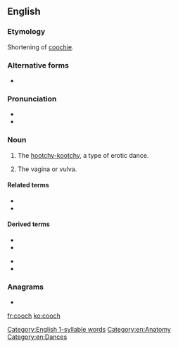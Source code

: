 ==English==

===Etymology===
Shortening of [[coochie]].

===Alternative forms===
* {{l|en|cootch}}

===Pronunciation===
* {{IPA|/kuːtʃ/|lang=en}}
* {{rhymes|uːtʃ|lang=en}}

[[Category:English 1-syllable words]]

===Noun===
{{en-noun|es}}

# {{lb|en|US|obsolete}} The [[hootchy-kootchy]], a type of erotic dance.
# {{lb|en|chiefly US|slang}} The vagina or vulva.

====Related terms====
* {{l|en|coochie}}
* {{l|en|hootchy-kootchy}}

====Derived terms====
{{der-top}}
* {{l|en|cooch dance}}
* {{l|en|cooch dancer}}
{{der-mid}}
* {{l|en|cooch dancing}}
* {{l|en|cooch show}}
{{der-bottom}}

===Anagrams===
* {{l|en|choco}}

[[Category:en:Anatomy]]
[[Category:en:Dances]]

[[fr:cooch]]
[[ko:cooch]]